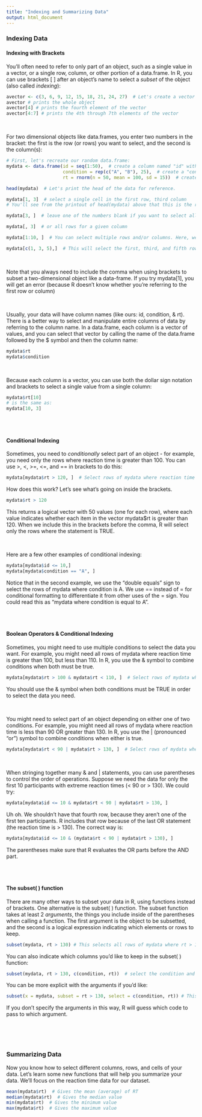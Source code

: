 ```yaml
---
title: "Indexing and Summarizing Data"
output: html_document
---
```


### Indexing Data

#### Indexing with Brackets

You'll often need to refer to only part of an object, such as a single value in a vector, or a single row, column, or other portion of a data.frame. In R, you can use brackets [ ] after an object's name to select a _subset_ of the object (also called _indexing_):

``` r
avector <- c(3, 6, 9, 12, 15, 18, 21, 24, 27)  # Let's create a vector with 9 elements.
avector # prints the whole object
avector[4] # prints the fourth element of the vector
avector[4:7] # prints the 4th through 7th elements of the vector
```

<br/>

For two dimensional objects like data.frames, you enter two numbers in the bracket: the first is the row (or rows) you want to select, and the second is the column(s):

``` r
# First, let's recreate our random data.frame:
mydata <- data.frame(id = seq(1:50),  # create a column named "id" with the numbers (sequence) 1 through 50
                     condition = rep(c("A", "B"), 25),  # create a "condition" column with A and B repeating
                     rt = rnorm(n = 50, mean = 100, sd = 15))  # create a third column named "rt" with randomly generated data

head(mydata)  # Let's print the head of the data for reference.

mydata[1, 3]  # select a single cell in the first row, third column
# You'll see from the printout of head(mydata) above that this is the reaction time for participant 1.

mydata[3, ]  # leave one of the numbers blank if you want to select all columns for a given row

mydata[, 3]  # or all rows for a given column

mydata[1:10, ]  # You can select multiple rows and/or columns. Here, we're selecting the first ten rows, all columns.

mydata[c(1, 3, 5),]  # This will select the first, third, and fifth rows, all columns.
```

<br/>

Note that you always need to include the comma when using brackets to subset a two-dimensional object like a data-frame. If you try mydata[1], you will get an error (because R doesn't know whether you're referring to the first row or column)

<br/>

Usually, your data will have column names (like ours: id, condition, & rt). There is a better way to select and manipulate entire columns of data by referring to the column name. In a data.frame, each column is a vector of values, and you can select that vector by calling the name of the data.frame followed by the $ symbol and then the column name:

``` r
mydata$rt
mydata$condition
```

<br/>

Because each column is a vector, you can use both the dollar sign notation and brackets to select a single value from a single column:

``` r
mydata$rt[10]
# is the same as:
mydata[10, 3]

```

<br/>
<br/>

#### Conditional Indexing

Sometimes, you need to _conditionally_ select part of an object - for example, you need only the rows where reaction time is greater than 100. You can use >, <, >=, <=, and == in brackets to do this:

``` r
mydata[mydata$rt > 120, ]  # Select rows of mydata where reaction time is greater than 120, all columns
```

How does this work? Let's see what's going on inside the brackets.

``` r
mydata$rt > 120
```

This returns a logical vector with 50 values (one for each row), where each value indicates whether each item in the vector mydata$rt is greater than 120. When we include this in the brackets before the comma, R will select only the rows where the statement is TRUE.

<br/>

Here are a few other examples of conditional indexing:

``` r
mydata[mydata$id <= 10,]
mydata[mydata$condition == "A", ]
```

Notice that in the second example, we use the "double equals" sign to select the rows of mydata where condition is A. We use == instead of = for conditional formatting to differentiate it from other uses of the = sign. You could read this as "mydata where condition is equal to A".

<br/>
<br/>

#### Boolean Operators & Conditional Indexing

Sometimes, you might need to use multiple conditions to select the data you want. For example, you might need all rows of mydata where reaction time is greater than 100, but less than 110. In R, you use the & symbol to combine conditions when both must be true.

``` r
mydata[mydata$rt > 100 & mydata$rt < 110, ]  # Select rows of mydata where reaction time is greater than 100 and less than 110, all columns
```

You should use the & symbol when both conditions must be TRUE in order to select the data you need.

<br/>

You might need to select part of an object depending on either one of two conditions. For example, you might need all rows of mydata where reaction time is less than 90 OR greater than 130. In R, you use the | (pronounced "or") symbol to combine conditions when either is true.

``` r
mydata[mydata$rt < 90 | mydata$rt > 130, ]  # Select rows of mydata where rt is less than 90 or greater than 130, all columns
```

<br/>

When stringing together many & and | statements, you can use parentheses to control the order of operations. Suppose we need the data for only the first 10 participants with extreme reaction times (< 90 or > 130). We could try:

``` r
mydata[mydata$id <= 10 & mydata$rt < 90 | mydata$rt > 130, ]
```

Uh oh. We shouldn't have that fourth row, because they aren't one of the first ten participants. R includes that row because of the last OR statement (the reaction time is > 130). The correct way is:

``` r
mydata[mydata$id <= 10 & (mydata$rt < 90 | mydata$rt > 130), ]
```

The parentheses make sure that R evaluates the OR parts before the AND part.

<br/>
<br/>

#### The subset( ) function

There are many other ways to subset your data in R, using functions instead of brackets. One alternative is the subset( ) function. The subset function takes at least 2 _arguments_, the things you include inside of the parentheses when calling a function. The first argument is the object to be subsetted, and the second is a logical expression indicating which elements or rows to keep.

``` r
subset(mydata, rt > 130) # This selects all rows of mydata where rt > 130
```

You can also indicate which columns you'd like to keep in the subset( ) function:

``` r
subset(mydata, rt > 130, c(condition, rt))  # select the condition and rt columns where rt > 130
```

You can be more explicit with the arguments if you'd like:

``` r
subset(x = mydata, subset = rt > 130, select = c(condition, rt)) # This is the same as the last example, but noting each argument explicitly
```

If you don't specify the arguments in this way, R will guess which code to pass to which argument.

<br/>
<br/>
<br/>

### Summarizing Data

Now you know how to select different columns, rows, and cells of your data. Let's learn some new functions that will help you summarize your data. We'll focus on the reaction time data for our dataset.

``` r
mean(mydata$rt)  # Gives the mean (average) of RT
median(mydata$rt)  # Gives the median value
min(mydata$rt)  # Gives the minimum value
max(mydata$rt)  # Gives the maximum value
```
